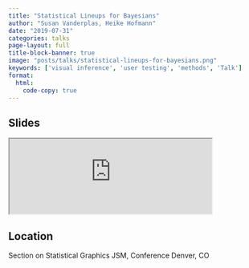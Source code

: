 ```yaml
---
title: "Statistical Lineups for Bayesians"
author: "Susan Vanderplas, Heike Hofmann"
date: "2019-07-31"
categories: talks
page-layout: full
title-block-banner: true
image: "posts/talks/statistical-lineups-for-bayesians.png"
keywords: ['visual inference', 'user testing', 'methods', 'Talk']
format:
  html:
    code-copy: true
---
```

 
## Slides

<iframe src='https://srvanderplas.github.io/Presentation-Archive/JSM2019/#1' height='auto' width='80%'>
                        </iframe>
## Location
Section on Statistical Graphics
JSM, Conference
Denver, CO
